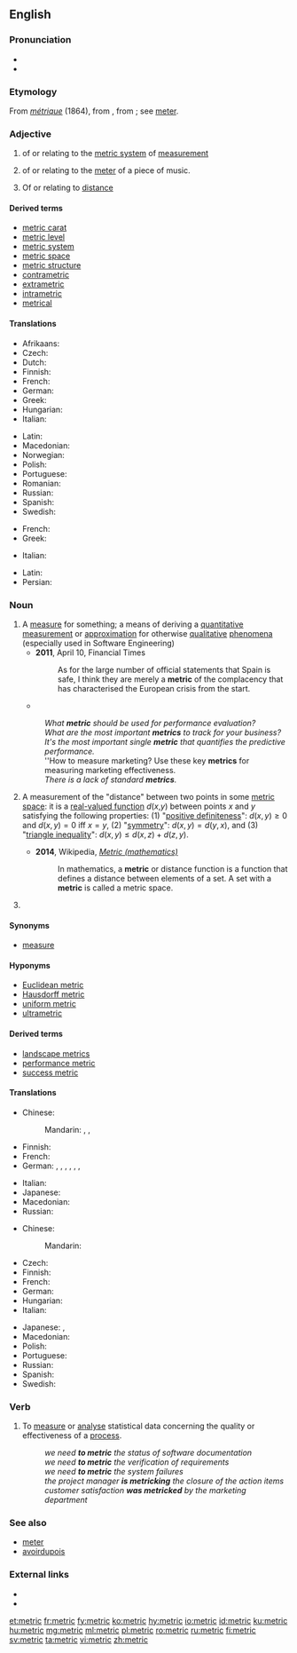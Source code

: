 ==English==
{{wikipedia}}

===Pronunciation===
* {{IPA|/ˈmɛt.ɹɪk/|lang=en}}
* {{hyphenation|met|ric|lang=en}}

===Etymology===
From {{etyl|fr|en}} ''[[métrique]]'' (1864), from {{etyl|NL.|en}} {{term|metricus||pertaining to the system based on the meter}}, from {{term|metrum||a meter}}; see [[meter]].

===Adjective===
{{en-adj|-}}

# of or relating to the [[metric system]] of [[measurement]]
# {{context|music|lang=en}} of or relating to the [[meter]] of a piece of music.
# {{context|mathematics|physics|lang=en}} Of or relating to [[distance]]

====Derived terms====
* [[metric carat]]
* [[metric level]]
* [[metric system]]
* [[metric space]]
* [[metric structure]]
* [[contrametric]]
* [[extrametric]]
* [[intrametric]]
* [[metrical]]

====Translations====
{{trans-top|relating to metric system}}
* Afrikaans: {{t|af|metriek}}
* Czech: {{t+|cs|metrický|m}}
* Dutch: {{t+|nl|metriek}}
* Finnish: {{t|fi|metrinen}}
* French: {{t+|fr|métrique}}
* German: {{t+|de|metrisch}}
* Greek: {{t+|el|μετρικός}}
* Hungarian: {{t|hu|metrikus}}
* Italian: {{t|it|metrico}}
{{trans-mid}}
* Latin: {{t|la|metricus}}
* Macedonian: {{t|mk|метрички|m|tr=métrički}}
* Norwegian: {{t+|no|metrisk}}
* Polish: {{t|pl|metryczny|m}}
* Portuguese: {{t+|pt|métrico|m}}
* Romanian: {{t+|ro|metric}}
* Russian: {{t+|ru|метрический|tr=metríčeskij}}
* Spanish: {{t|es|métrico}}
* Swedish: {{t+|sv|metrisk}}
{{trans-bottom}}

{{trans-top|relating to musical meter}}
* French: {{t+|fr|métrique}}
* Greek: {{t+|el|μετρικός}}
{{trans-mid}}
* Italian: {{t|it|metrico}}
{{trans-bottom}}

{{checktrans-top}}
* Latin: {{t-check|la|metricus}}
* Persian: {{t+check|fa|متریک|tr=metrik}}
{{trans-bottom}}

===Noun===
{{en-noun}}

# A [[measure]] for something; a means of deriving a [[quantitative]] [[measurement]] or [[approximation]] for otherwise [[qualitative]] [[phenomena]] (especially used in Software Engineering)
#* '''2011''', April 10, Financial Times
#*: As for the large number of official statements that Spain is safe, I think they are merely a '''metric''' of the complacency that has characterised the European crisis from the start.
#* {{quote-magazine|date=2013-08-03|volume=408|issue=8847|magazine={{w|The Economist}}
|title=[http://www.economist.com/news/finance-and-economics/21582498-america-has-changed-way-it-measures-gdp-boundary-problems Boundary problems]
|passage=Economics is a messy discipline: too fluid to be a science, too rigorous to be an art. Perhaps it is fitting that economists’ most-used '''metric''', gross domestic product (GDP), is a tangle too. GDP measures the total value of output in an economic territory. Its apparent simplicity explains why it is scrutinised down to tenths of a percentage point every month.}}
#: ''What '''metric''' should be used for performance evaluation?''
#: ''What are the most important '''metrics''' to track for your business?''
#: ''It's the most important single '''metric''' that quantifies the predictive performance.''
#: ''How to measure marketing? Use these key '''metrics''' for measuring marketing effectiveness.
#: ''There is a lack of standard '''metrics'''.''
# {{context|mathematics|lang=en}} A measurement of the "distance" between two points in some [[metric space]]: it is a [[real-valued function]] ''d''(''x'',''y'') between points ''x'' and ''y'' satisfying the following properties: (1) "[[positive definiteness]]": <math> d(x,y) \ge 0 </math> and <math> d(x,y) = 0 \mbox{ iff } x=y </math>, (2) "[[symmetric|symmetry]]": <math> d(x,y) = d(y,x) </math>, and (3) "[[triangle inequality]]": <math> d(x,y) \le d(x,z) + d(z,y) </math>.
#* '''2014''', Wikipedia, ''[[:w:Metric (mathematics)|Metric (mathematics)]]''
#*: In mathematics, a '''metric''' or distance function is a function that defines a distance between elements of a set. A set with a '''metric''' is called a metric space.
# {{abbreviation of|metric system|lang=en}}

====Synonyms====
* [[measure]]

====Hyponyms====
* [[Euclidean metric]]
* [[Hausdorff metric]]
* [[uniform metric]]
* [[ultrametric]]

====Derived terms====
* [[landscape metrics]]
* [[performance metric]]
* [[success metric]]

====Translations====
{{trans-top|measure for something}}
* Chinese:
*: Mandarin: {{t+|cmn|度量|tr=dùliàng|sc=Hani}}, {{t+|cmn|計量|sc=Hani}}, {{t+|cmn|计量|tr=jìliàng|sc=Hani}}
* Finnish: {{t+|fi|mittari}}
* French: {{t+|fr|métrique|f}}
* German: {{t+|de|Metrik|f}}, {{t|de|Messgröße|f}}, {{t+|de|Maß|n}}, {{t+|de|Kriterium|n}}, {{t+|de|Kennzahl|f}}, {{t|de|Kenngröße|f}}, {{t+|de|Indikator|m}}
{{trans-mid}}
* Italian: {{t+|it|metrica|f}}
* Japanese: {{t|ja|計量|tr=けいりょう, keiryō|sc=Jpan}}
* Macedonian: {{t|mk|метрика|f|tr=métrika}}
* Russian: {{t+|ru|метрика|f|tr=métrika|sc=Cyrl}}
{{trans-bottom}}

{{trans-top|notion in mathematics}}
* Chinese:
*: Mandarin: {{t+|cmn|度量|tr=dùliàng|sc=Hani}}
* Czech: {{t|cs|metrika|f}}
* Finnish: {{t|fi|metriikka}}
* French: {{t+|fr|métrique|f}}
* German: {{t+|de|Metrik|f}}
* Hungarian: {{t|hu|metrika}}
* Italian: {{t+|it|metrica|f}}
{{trans-mid}}
* Japanese: {{t|ja|計量|tr=けいりょう, keiryō|sc=Jpan}}, {{t|ja|メトリック|tr=metorikku|sc=Jpan}}
* Macedonian: {{t|mk|метрика|f|tr=métrika}}
* Polish: {{t+|pl|metryka|f}}
* Portuguese: {{t+|pt|métrica|f}}
* Russian: {{t+|ru|метрика|f|tr=métrika}}
* Spanish: {{t+|es|métrica|f}}
* Swedish: {{t+|sv|metrik|c}}
{{trans-bottom}}

===Verb===
{{en-verb|not used|metricking|metricked}}

# {{context|transitive|aerospace, systems engineering|lang=en}} To [[measure]] or [[analyse]] statistical data concerning the quality or effectiveness of a [[process]].
#: ''we need '''to metric''' the status of software documentation''
#: ''we need '''to metric''' the verification of requirements''
#: ''we need '''to metric''' the system failures''
#: ''the project manager '''is metricking''' the closure of the action items''
#: ''customer satisfaction '''was metricked''' by the marketing department''

===See also===
* [[meter]]
* [[avoirdupois]]

===External links===
* {{R:Webster 1913}}
* {{R:Century 1911}}

[[et:metric]]
[[fr:metric]]
[[fy:metric]]
[[ko:metric]]
[[hy:metric]]
[[io:metric]]
[[id:metric]]
[[ku:metric]]
[[hu:metric]]
[[mg:metric]]
[[ml:metric]]
[[pl:metric]]
[[ro:metric]]
[[ru:metric]]
[[fi:metric]]
[[sv:metric]]
[[ta:metric]]
[[vi:metric]]
[[zh:metric]]